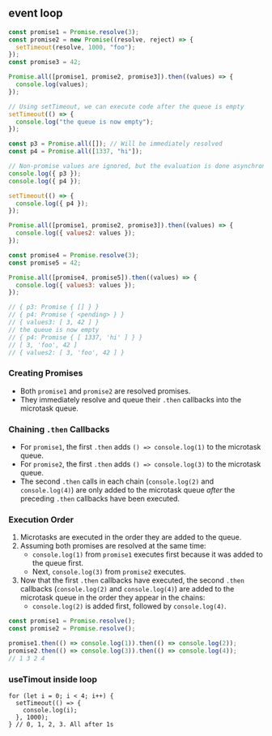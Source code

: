 
## event loop

```js
const promise1 = Promise.resolve(3);
const promise2 = new Promise((resolve, reject) => {
  setTimeout(resolve, 1000, "foo");
});
const promise3 = 42;

Promise.all([promise1, promise2, promise3]).then((values) => {
  console.log(values);
});

// Using setTimeout, we can execute code after the queue is empty
setTimeout(() => {
  console.log("the queue is now empty");
});

const p3 = Promise.all([]); // Will be immediately resolved
const p4 = Promise.all([1337, "hi"]);

// Non-promise values are ignored, but the evaluation is done asynchronously
console.log({ p3 });
console.log({ p4 });

setTimeout(() => {
  console.log({ p4 });
});

Promise.all([promise1, promise2, promise3]).then((values) => {
  console.log({ values2: values });
});

const promise4 = Promise.resolve(3);
const promise5 = 42;

Promise.all([promise4, promise5]).then((values) => {
  console.log({ values3: values });
});

// { p3: Promise { [] } }
// { p4: Promise { <pending> } }
// { values3: [ 3, 42 ] }
// the queue is now empty
// { p4: Promise { [ 1337, 'hi' ] } }
// [ 3, 'foo', 42 ]
// { values2: [ 3, 'foo', 42 ] }
```

### Creating Promises

- Both `promise1` and `promise2` are resolved promises.
- They immediately resolve and queue their `.then` callbacks into the microtask queue.

### Chaining `.then` Callbacks

- For `promise1`, the first `.then` adds `() => console.log(1)` to the microtask queue.
- For `promise2`, the first `.then` adds `() => console.log(3)` to the microtask queue.
- The second `.then` calls in each chain (`console.log(2)` and
`console.log(4)`) are only added to the microtask queue *after*
the preceding `.then` callbacks have been executed.

### Execution Order

1. Microtasks are executed in the order they are added to the queue.
2. Assuming both promises are resolved at the same time:
    - `console.log(1)` from `promise1` executes first because it was added to the queue first.
    - Next, `console.log(3)` from `promise2` executes.
3. Now that the first `.then` callbacks have executed, the second `.then`
callbacks (`console.log(2)` and `console.log(4)`) are added to the microtask
queue in the order they appear in the chains:
    - `console.log(2)` is added first, followed by `console.log(4)`.


```js
const promise1 = Promise.resolve();
const promise2 = Promise.resolve();

promise1.then(() => console.log(1)).then(() => console.log(2));
promise2.then(() => console.log(3)).then(() => console.log(4));
// 1 3 2 4
```

### useTimout inside loop

```
for (let i = 0; i < 4; i++) {
  setTimeout(() => {
    console.log(i);
  }, 1000);
} // 0, 1, 2, 3. All after 1s
```
